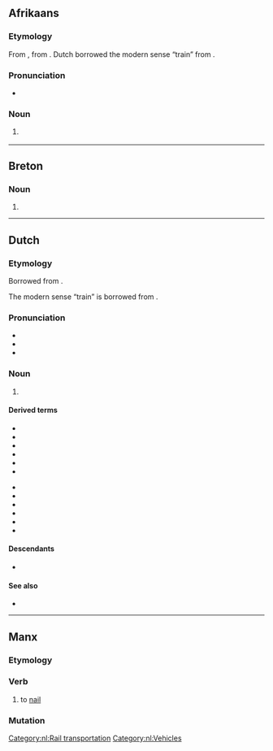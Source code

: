 {{also|treiñ|Tréin}}
==Afrikaans==

===Etymology===
From {{inh|af|nl|trein}}, from {{der|af|frm|train}}. Dutch borrowed the modern sense “train” from {{der|af|en|train}}.

===Pronunciation===
* {{IPA|lang=af|/trəin/}}

===Noun===
{{af-noun|treine|treintjie}}

# {{l|en|train}} {{gloss|railway vehicle}}

----

==Breton==

===Noun===
{{head|br|mutated noun}}

# {{hard mutation of|drein|lang=br}}

----

==Dutch==

===Etymology===
Borrowed from {{bor|nl|frm|train}}.

The modern sense “train” is borrowed from {{bor|nl|en|train}}.

===Pronunciation===
* {{IPA|/trɛi̯n/|lang=nl}}
* {{rhymes|ɛi̯n|lang=nl}}
* {{audio|Nl-trein.ogg|Audio|lang=nl}}

===Noun===
{{nl-noun|m|-en|treintje}}

# {{l|en|train}} {{gloss|railway vehicle}}

====Derived terms====
{{der-top}}
* {{l|nl|boemeltrein}}
* {{l|nl|dieseltrein}}
* {{l|nl|forensentrein}}
* {{l|nl|goederentrein}}
* {{l|nl|intercitytrein}}
* {{l|nl|magneettrein}}
{{der-mid}}
* {{l|nl|magneetzweeftrein}}
* {{l|nl|smalspoortrein}}
* {{l|nl|sneltrein}}
* {{l|nl|stoomtrein}}
* {{l|nl|stoptrein}}
* {{l|nl|stroomtrein}}
{{der-bottom}}

====Descendants====
* {{desc|af|trein}}

====See also====
* {{l|nl|intercity}}

[[Category:nl:Rail transportation]]
[[Category:nl:Vehicles]]

----

==Manx==

===Etymology===
{{rfe|lang=gv}}

===Verb===
{{head|gv|verb|verbal noun|treiney|or|treinaghey}}

# {{lb|gv|carpentry}} to [[nail]]

===Mutation===
{{gv mut cons|t|rein}}